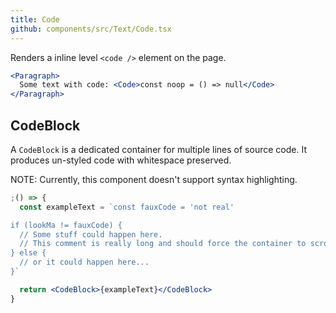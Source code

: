 ```yaml
---
title: Code
github: components/src/Text/Code.tsx
---
```


Renders a inline level `<code />` element on the page.

```jsx
<Paragraph>
  Some text with code: <Code>const noop = () => null</Code>
</Paragraph>
```

## CodeBlock

A `CodeBlock` is a dedicated container for multiple lines of source code. It produces un-styled code with whitespace preserved.

NOTE: Currently, this component doesn't support syntax highlighting.

```jsx
;() => {
  const exampleText = `const fauxCode = 'not real'

if (lookMa != fauxCode) {
  // Some stuff could happen here.
  // This comment is really long and should force the container to scroll to the side in most cases.
} else {
  // or it could happen here...
}`

  return <CodeBlock>{exampleText}</CodeBlock>
}
```
